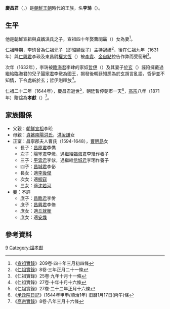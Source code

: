 {{distinguish|慶昌府院君}}
'''慶昌君'''（{{lang|ko|경창군}}，{{bd|1596年|11月12日（宣祖二十九年九月二十三）<ref name="ju">[http://terms.naver.com/entry.nhn?docId=947065&mobile&categoryId=2970 국조인물고 〈이주〉]</ref>|1644年|2月23日（仁祖二十二年正月十六）|catIdx=H慶昌君}}）是[[朝鮮王朝|朝鮮王朝]]時代的王族，名'''李珘'''（{{lang|ko|이주}}）。

==生平==
他是[[朝鮮宣祖|朝鮮宣祖]]與[[貞嬪洪氏|貞嬪洪氏]]之子，宣祖四十年娶[[曹明勗|曹明勗]]（{{lang-ko|서종수}}）女為妻<ref>《[[朝鮮王朝實錄|宣祖實錄]]》209卷·四十年三月初四條</ref>。

[[朝鮮仁祖|仁祖]]時期，李珘曾為仁祖元子（即[[昭顯世子|昭顯世子]]）主持[[冠禮|冠禮]]<ref>《[[朝鮮王朝實錄|仁祖實錄]]》8卷·三年正月二十一條</ref>，後在仁祖九年（1631年）與[[仁興君|仁興君]]李瑛及東昌尉[[權大恆|權大恆]]（{{lang-ko|권대항}}）被[[李貴|李貴]]、[[金自點|金自點]]控告作弊而受箚刑<ref>《仁祖實錄》25卷·九年十月十一條</ref>。

次年（1632年），李珘被[[臨海君|臨海君]]李珒的家奴[[哲伊|哲伊]]（{{lang-ko|철이}}）及其妻子[[於玄|於玄]]（{{lang-ko|어현}}）誣陷擁戴過繼給臨海君的兒子[[陽寧君|陽寧君]]李儆為國王，揭發後朝廷知悉為於玄胡言亂語，哲伊並不知情，下令處斬於玄；哲伊則釋放<ref>《仁祖實錄》27卷·十年十月十六條</ref>。

仁祖二十二年（1644年），慶昌君逝世<ref>《仁祖實錄》27卷·二十二年正月十六條</ref>，朝廷暫停朝市一天<ref>《[[承政院日記|承政院日記]]》(1644年甲申/順治1年) 旧曆1月17日(丙午)條</ref>，[[朝鮮高宗|高宗]]八年（1871年）贈諡為'''孝獻'''（{{lang-ko|효헌}}）<ref>《[[朝鮮王朝實錄|高宗實錄]]》8卷·八年三月十六條</ref>。

==家族關係==
*父親：[[朝鮮宣祖|朝鮮宣祖]]李昖
*母親：[[貞嬪洪氏|貞嬪南陽洪氏]]，[[洪汝謙|洪汝謙]]女
*正室：昌寧郡夫人曹氏（1594-1648），[[曹明勗|曹明勗]]女
**長子：[[李儁_(昌原君)|昌原君]]李儁
**次子：[[陽寧君|陽寧君]]李儆，過繼給[[臨海君|臨海君]]李珒作養子
**三子：[[平雲君|平雲君]]李俅，過繼給[[信城君|信城君]]李珝作養子
**四子：[[昌城君|昌城君]]李佖
**長女：適[[李後傑|李後傑]]
**次女：適[[柳㝚|柳㝚]]
**三女：適[[沈若河|沈若河]]
*妾：不詳
**庶子：[[昌臨君|昌臨君]]李佾
**庶子：[[昌興君|昌興君]]李脩
**庶女：適[[丘就衡|丘就衡]]
**庶女：適[[安㙫|安㙫]]

==參考資料==
{{reflist}}

[[Category:朝鮮宣祖王子|9]]
[[Category:諡孝獻|Category:諡孝獻]]
